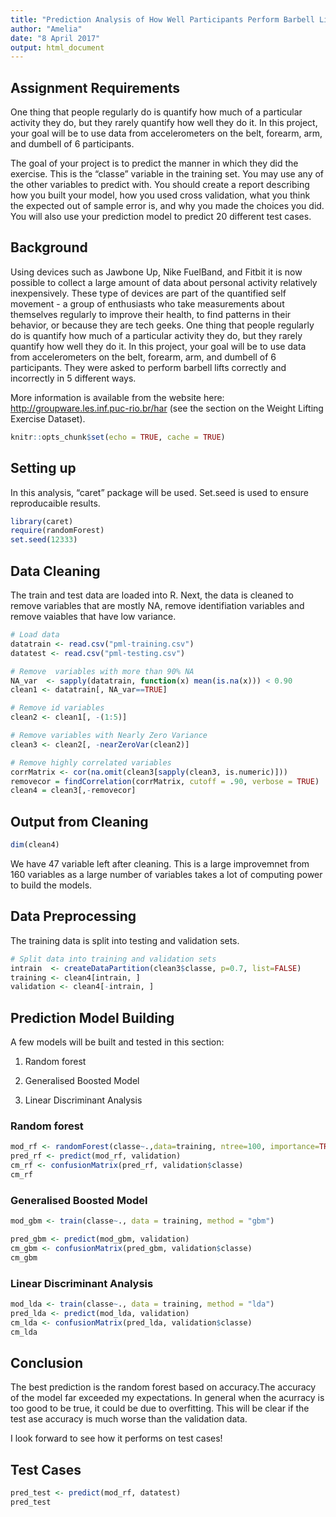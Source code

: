---
title: "Prediction Analysis of How Well Participants Perform Barbell Lift"
author: "Amelia"
date: "8 April 2017"
output: html_document
---

## Assignment Requirements

One thing that people regularly do is quantify how much of a particular activity they do, but they rarely quantify how well they do it. In this project, your goal will be to use data from accelerometers on the belt, forearm, arm, and dumbell of 6 participants.

The goal of your project is to predict the manner in which they did the exercise. This is the "classe" variable in the training set. You may use any of the other variables to predict with. You should create a report describing how you built your model, how you used cross validation, what you think the expected out of sample error is, and why you made the choices you did. You will also use your prediction model to predict 20 different test cases.

## Background

Using devices such as Jawbone Up, Nike FuelBand, and Fitbit it is now possible to collect a large amount of data about personal activity relatively inexpensively. These type of devices are part of the quantified self movement - a group of enthusiasts who take measurements about themselves regularly to improve their health, to find patterns in their behavior, or because they are tech geeks. One thing that people regularly do is quantify how much of a particular activity they do, but they rarely quantify how well they do it. In this project, your goal will be to use data from accelerometers on the belt, forearm, arm, and dumbell of 6 participants. They were asked to perform barbell lifts correctly and incorrectly in 5 different ways. 

More information is available from the website here: <http://groupware.les.inf.puc-rio.br/har> (see the section on the Weight Lifting Exercise Dataset).


```{r setup, include=FALSE}
knitr::opts_chunk$set(echo = TRUE, cache = TRUE)
```

## Setting up
In this analysis, "caret" package will be used. Set.seed is used to ensure reproducaible results. 
```{r start}
library(caret)
require(randomForest)
set.seed(12333)
```

## Data Cleaning
The train and test data are loaded into R. Next, the data is cleaned to remove variables that are mostly NA, remove identifiation variables and remove vaiables that have low variance.

```{r Cleaning, results='hide'}
# Load data
datatrain <- read.csv("pml-training.csv")
datatest <- read.csv("pml-testing.csv")

# Remove  variables with more than 90% NA
NA_var  <- sapply(datatrain, function(x) mean(is.na(x))) < 0.90
clean1 <- datatrain[, NA_var==TRUE]

# Remove id variables
clean2 <- clean1[, -(1:5)]

# Remove variables with Nearly Zero Variance
clean3 <- clean2[, -nearZeroVar(clean2)]

# Remove highly correlated variables
corrMatrix <- cor(na.omit(clean3[sapply(clean3, is.numeric)]))
removecor = findCorrelation(corrMatrix, cutoff = .90, verbose = TRUE)
clean4 = clean3[,-removecor]
```

## Output from Cleaning
```{r, clean output}
dim(clean4)
```

We have 47 variable left after cleaning. This is a large improvemnet from 160 variables as a large number of variables takes a lot of computing power to build the models.

## Data Preprocessing
The training data is split into testing and validation sets.
```{r Preprocessing}
# Split data into training and validation sets 
intrain  <- createDataPartition(clean3$classe, p=0.7, list=FALSE)
training <- clean4[intrain, ]
validation <- clean4[-intrain, ]
```

## Prediction Model Building
A few models will be built and tested in this section:

1. Random forest

2. Generalised Boosted Model

3. Linear Discriminant Analysis

### Random forest
```{r rf}
mod_rf <- randomForest(classe~.,data=training, ntree=100, importance=TRUE)
pred_rf <- predict(mod_rf, validation)
cm_rf <- confusionMatrix(pred_rf, validation$classe)
cm_rf
```


### Generalised Boosted Model
```{r gbm, results="hide"}
mod_gbm <- train(classe~., data = training, method = "gbm")

```


```{r gbm result}
pred_gbm <- predict(mod_gbm, validation)
cm_gbm <- confusionMatrix(pred_gbm, validation$classe)
cm_gbm
```

### Linear Discriminant Analysis
```{r lda}
mod_lda <- train(classe~., data = training, method = "lda")
pred_lda <- predict(mod_lda, validation)
cm_lda <- confusionMatrix(pred_lda, validation$classe)
cm_lda
```

## Conclusion

The best prediction is the random forest based on accuracy.The accuracy of the model far exceeded my expectations. In general when the acurracy is too good to be true, it could be due to overfitting. This will be clear if the test ase accuracy is much worse than the validation data.

I look forward to see how it performs on test cases!

## Test Cases

```{r test}
pred_test <- predict(mod_rf, datatest)
pred_test
```


